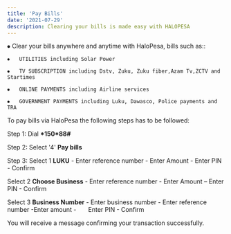 ```yaml
---
title: 'Pay Bills'
date: '2021-07-29'
description: Clearing your bills is made easy with HALOPESA
---
```


⦁ Clear your bills anywhere and anytime with HaloPesa, bills such as::


    ⦁	UTILITIES including Solar Power 

    ⦁	TV SUBSCRIPTION including Dstv, Zuku, Zuku fiber,Azam Tv,ZCTV and Startimes

    ⦁	ONLINE PAYMENTS including Airline services

    ⦁	GOVERNMENT PAYMENTS including Luku, Dawasco, Police payments and TRA

To pay bills via HaloPesa the following steps has to be followed:


Step 1: Dial **\*150*88#**

Step 2: Select '4' **Pay bills**

Step 3: Select 1 **LUKU** - Enter reference number - Enter Amount - Enter PIN - Confirm

Select 2 **Choose Business** - Enter reference number - Enter Amount – Enter PIN - Confirm 

Select 3 **Business Number** - Enter business number - Enter reference number -Enter amount -       Enter PIN - Confirm

You will receive a message confirming your transaction successfully.
